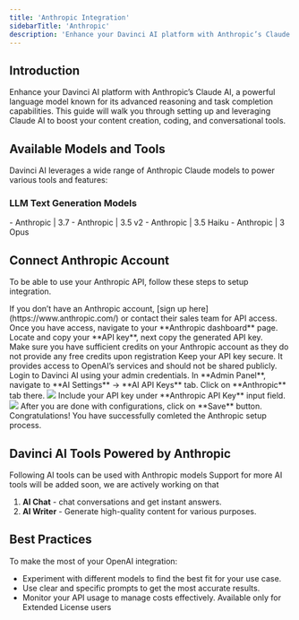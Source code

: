 ```yaml
---
title: 'Anthropic Integration'
sidebarTitle: 'Anthropic'
description: 'Enhance your Davinci AI platform with Anthropic’s Claude AI, a powerful language model known for its advanced reasoning and task completion capabilities. This guide will walk you through setting up and leveraging Claude AI to boost your content creation, coding, and conversational tools'
---
```


## Introduction

Enhance your Davinci AI platform with Anthropic’s Claude AI, a powerful language model known for its advanced reasoning and task completion capabilities. This guide will walk you through setting up and leveraging Claude AI to boost your content creation, coding, and conversational tools.

## Available Models and Tools

Davinci AI leverages a wide range of Anthropic Claude models to power various tools and features:

### LLM Text Generation Models
<Card title="Included Claude Text Models" >
- Anthropic | 3.7
- Anthropic | 3.5 v2
- Anthropic | 3.5 Haiku
- Anthropic | 3 Opus
</Card>

## Connect Anthropic Account
To be able to use your Anthropic API, follow these steps to setup integration.

<Steps>
  <Step title="Step 1">
    If you don’t have an Anthropic account, [sign up here](https://www.anthropic.com/) or contact their sales team for API access.
  </Step>
  <Step title="Step 2">
    Once you have access, navigate to your **Anthropic dashboard** page.
  </Step>
  <Step title="Step 3">
    Locate and copy your **API key**, next copy the generated API key. <br /> Make sure you have sufficient credits on your Anthropic account as they do not provide any free credits upon registration
    <Note>Keep your API key secure. It provides access to OpenAI’s services and should not be shared publicly.</Note>
  </Step>
  <Step title="Step 4">
    Login to Davinci AI using your admin credentials. 
  </Step>
  <Step title="Step 5">
    In **Admin Panel**, navigate to **AI Settings** -> **AI API Keys** tab. 
  </Step>
  <Step title="Step 6">
    Click on **Anthropic** tab there. 
    <img src="/images/ai/openai/anthropic-1.png" />
  </Step>
  <Step title="Step 7">
    Include your API key under **Anthropic API Key** input field. 
    <img src="/images/ai/openai/anthropic-2.png" />
  </Step>
  <Step title="Step 8">
    After you are done with configurations, click on **Save** button. 
  </Step>
</Steps>

<Check>
Congratulations! You have successfully comleted the Anthropic setup process.
</Check>

## Davinci AI Tools Powered by Anthropic

Following AI tools can be used with Anthropic models
<Note>Support for more AI tools will be added soon, we are actively working on that</Note>

1. **AI Chat** - chat conversations and get instant answers.
2. **AI Writer** - Generate high-quality content for various purposes.

## Best Practices

To make the most of your OpenAI integration:

- Experiment with different models to find the best fit for your use case.
- Use clear and specific prompts to get the most accurate results.
- Monitor your API usage to manage costs effectively.
  <Warning>Available only for Extended License users</Warning>




